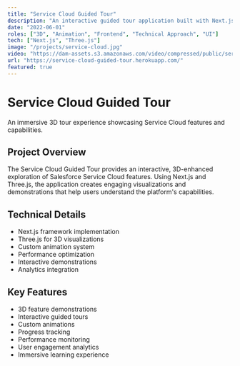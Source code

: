 ```yaml
---
title: "Service Cloud Guided Tour"
description: "An interactive guided tour application built with Next.js and Three.js, showcasing Salesforce Service Cloud features through immersive 3D experiences."
date: "2022-06-01"
roles: ["3D", "Animation", "Frontend", "Technical Approach", "UI"]
tech: ["Next.js", "Three.js"]
image: "/projects/service-cloud.jpg"
video: "https://dam-assets.s3.amazonaws.com/video/compressed/public/service-cloud.mp4"
url: "https://service-cloud-guided-tour.herokuapp.com/"
featured: true
---
```


# Service Cloud Guided Tour

An immersive 3D tour experience showcasing Service Cloud features and capabilities.

## Project Overview

The Service Cloud Guided Tour provides an interactive, 3D-enhanced exploration of Salesforce Service Cloud features. Using Next.js and Three.js, the application creates engaging visualizations and demonstrations that help users understand the platform's capabilities.

## Technical Details

- Next.js framework implementation
- Three.js for 3D visualizations
- Custom animation system
- Performance optimization
- Interactive demonstrations
- Analytics integration

## Key Features

- 3D feature demonstrations
- Interactive guided tours
- Custom animations
- Progress tracking
- Performance monitoring
- User engagement analytics
- Immersive learning experience
